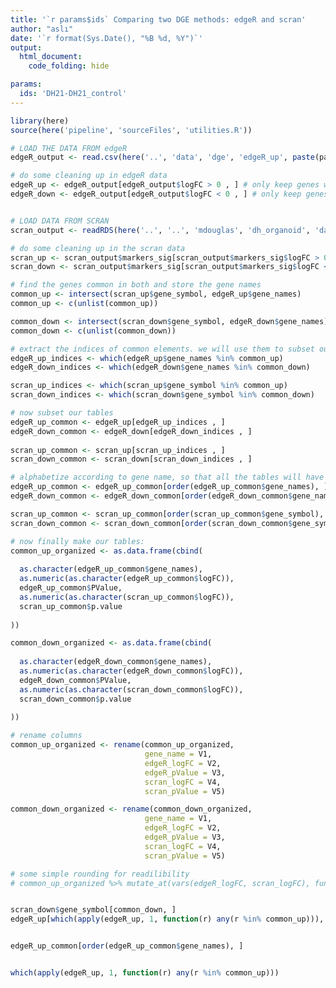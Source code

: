 ```yaml
---
title: '`r params$ids` Comparing two DGE methods: edgeR and scran'
author: "aslı"
date: '`r format(Sys.Date(), "%B %d, %Y")`'
output: 
  html_document:
    code_folding: hide

params:
  ids: 'DH21-DH21_control' 
---
```


```r
library(here)
source(here('pipeline', 'sourceFiles', 'utilities.R'))
```

```r
# LOAD THE DATA FROM edgeR
edgeR_output <- read.csv(here('..', 'data', 'dge', 'edgeR_up', paste(params$ids))) # DE expressed, up regulated genes 

# do some cleaning up in edgeR data 
edgeR_up <- edgeR_output[edgeR_output$logFC > 0 , ] # only keep genes with lfc more than 0.5 
edgeR_down <- edgeR_output[edgeR_output$logFC < 0 , ] # only keep genes with lfc less than 0.5 


# LOAD DATA FROM SCRAN 
scran_output <- readRDS(here('..', '..', 'mdouglas', 'dh_organoid', 'data', 'dge', paste(params$ids), 'outputs.rds'))

# do some cleaning up in the scran data 
scran_up <- scran_output$markers_sig[scran_output$markers_sig$logFC > 0 , ] # only keep genes with lfc more than 0.5 
scran_down <- scran_output$markers_sig[scran_output$markers_sig$logFC < 0 , ] # only keep genes with lfc less than 0.5 

```

```r
# find the genes common in both and store the gene names 
common_up <- intersect(scran_up$gene_symbol, edgeR_up$gene_names)
common_up <- c(unlist(common_up))

common_down <- intersect(scran_down$gene_symbol, edgeR_down$gene_names)
common_down <- c(unlist(common_down))

# extract the indices of common elements. we will use them to subset our tables 
edgeR_up_indices <- which(edgeR_up$gene_names %in% common_up)
edgeR_down_indices <- which(edgeR_down$gene_names %in% common_down)

scran_up_indices <- which(scran_up$gene_symbol %in% common_up)
scran_down_indices <- which(scran_down$gene_symbol %in% common_down)

# now subset our tables
edgeR_up_common <- edgeR_up[edgeR_up_indices , ]
edgeR_down_common <- edgeR_down[edgeR_down_indices , ]
  
scran_up_common <- scran_up[scran_up_indices , ]
scran_down_common <- scran_down[scran_down_indices , ]

# alphabetize according to gene name, so that all the tables will have the genes in the same order 
edgeR_up_common <- edgeR_up_common[order(edgeR_up_common$gene_names), ]
edgeR_down_common <- edgeR_down_common[order(edgeR_down_common$gene_names), ]

scran_up_common <- scran_up_common[order(scran_up_common$gene_symbol), ]
scran_down_common <- scran_down_common[order(scran_down_common$gene_symbol), ]

# now finally make our tables: 
common_up_organized <- as.data.frame(cbind(
  
  as.character(edgeR_up_common$gene_names), 
  as.numeric(as.character(edgeR_up_common$logFC)), 
  edgeR_up_common$PValue, 
  as.numeric(as.character(scran_up_common$logFC)),
  scran_up_common$p.value
  
))

common_down_organized <- as.data.frame(cbind(
  
  as.character(edgeR_down_common$gene_names), 
  as.numeric(as.character(edgeR_down_common$logFC)), 
  edgeR_down_common$PValue, 
  as.numeric(as.character(scran_down_common$logFC)),
  scran_down_common$p.value
  
))

# rename columns 
common_up_organized <- rename(common_up_organized, 
                              gene_name = V1, 
                              edgeR_logFC = V2, 
                              edgeR_pValue = V3, 
                              scran_logFC = V4, 
                              scran_pValue = V5)

common_down_organized <- rename(common_down_organized, 
                              gene_name = V1, 
                              edgeR_logFC = V2, 
                              edgeR_pValue = V3, 
                              scran_logFC = V4, 
                              scran_pValue = V5)

# some simple rounding for readilibility 
# common_up_organized %>% mutate_at(vars(edgeR_logFC, scran_logFC), funs(round(., 3)))


scran_down$gene_symbol[common_down, ]
edgeR_up[which(apply(edgeR_up, 1, function(r) any(r %in% common_up))), ]


edgeR_up_common[order(edgeR_up_common$gene_names), ]


which(apply(edgeR_up, 1, function(r) any(r %in% common_up)))

```